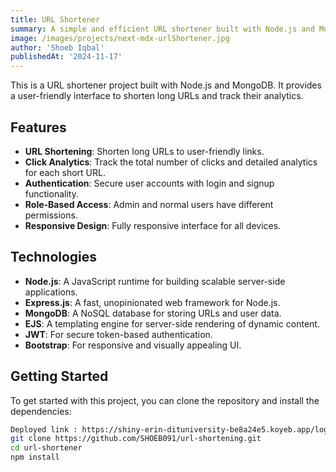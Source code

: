 ```yaml
---
title: URL Shortener
summary: A simple and efficient URL shortener built with Node.js and MongoDB.
image: /images/projects/next-mdx-urlShortener.jpg
author: 'Shoeb Iqbal'
publishedAt: '2024-11-17'
---
```


This is a URL shortener project built with Node.js and MongoDB. It provides a user-friendly interface to shorten long URLs and track their analytics.

## Features

- **URL Shortening**: Shorten long URLs to user-friendly links.
- **Click Analytics**: Track the total number of clicks and detailed analytics for each short URL.
- **Authentication**: Secure user accounts with login and signup functionality.
- **Role-Based Access**: Admin and normal users have different permissions.
- **Responsive Design**: Fully responsive interface for all devices.

## Technologies

- **Node.js**: A JavaScript runtime for building scalable server-side applications.
- **Express.js**: A fast, unopinionated web framework for Node.js.
- **MongoDB**: A NoSQL database for storing URLs and user data.
- **EJS**: A templating engine for server-side rendering of dynamic content.
- **JWT**: For secure token-based authentication.
- **Bootstrap**: For responsive and visually appealing UI.

## Getting Started

To get started with this project, you can clone the repository and install the dependencies:

```bash
Deployed link : https://shiny-erin-dituniversity-be8a24e5.koyeb.app/login
git clone https://github.com/SHOEB091/url-shortening.git
cd url-shortener
npm install
